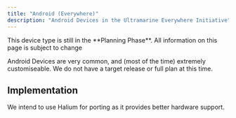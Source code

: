 ```yaml
---
title: "Android (Everywhere)"
description: "Android Devices in the Ultramarine Everywhere Initiative"
---
```



<Alert type="info">
  This device type is still in the **Planning Phase**. All information on this
  page is subject to change
</Alert>

Android Devices are very common, and (most of the time) extremely customiseable. We do not have a target release or full plan at this time.

## Implementation

We intend to use Halium for porting as it provides better hardware support.

